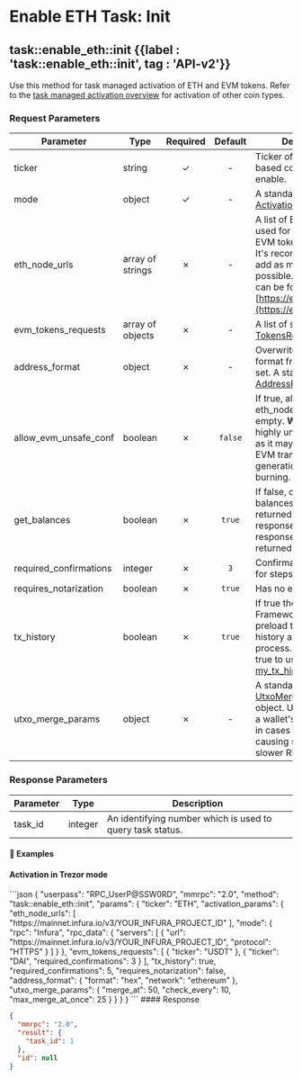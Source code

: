
# Enable ETH Task: Init

## task::enable\_eth::init {{label : 'task::enable_eth::init', tag : 'API-v2'}}

Use this method for task managed activation of ETH and EVM tokens. Refer to the [task managed activation overview](/komodo-defi-framework/api/v20/coin_activation/task_managed/) for activation of other coin types.

### Request Parameters

| Parameter                | Type             | Required | Default | Description                                                                                                                                                                                                              |
| ------------------------ | ---------------- | :------: | :-----: | ------------------------------------------------------------------------------------------------------------------------------------------------------------------------------------------------------------------------ |
| ticker                   | string           |     ✓    |    -    | Ticker of the ETH-based coin you want to enable.                                                                                                                                                                         |
| mode                     | object           |     ✓    |    -    | A standard [ActivationMode](/komodo-defi-framework/api/common_structures/activation/#activation-mode) object.                                                                                                            |
| eth\_node\_urls          | array of strings |     ✗    |    -    | A list of ETH node URLs, used for validation of EVM token transactions. It's recommended to add as many servers as possible. The URLs list can be found at [https://ethnodes.com/](https://ethnodes.com/).               |
| evm\_tokens\_requests    | array of objects |     ✗    |    -    | A list of standard [TokensRequest](/komodo-defi-framework/api/common_structures/activation/#tokens-request) objects.                                                                                                     |
| address\_format          | object           |     ✗    |    -    | Overwrites the address format from coins file, if set. A standard [AddressFormat](/komodo-defi-framework/api/common_structures/wallet/#address-format) object.                                                           |
| allow\_evm\_unsafe\_conf | boolean          |     ✗    | `false` | If true, allows eth\_node\_urls to be empty. **Warning:** it is highly unsafe to do so as it may lead to invalid EVM transactions generation and tokens burning.                                                         |
| get\_balances            | boolean          |     ✗    |  `true` | If false, coin and token balances will not be returned in the response, and the response will be returned more quickly.                                                                                                  |
| required\_confirmations  | integer          |     ✗    |   `3`   | Confirmations to wait for steps in swap.                                                                                                                                                                                 |
| requires\_notarization   | boolean          |     ✗    |  `true` | Has no effect on ETH.                                                                                                                                                                                                    |
| tx\_history              | boolean          |     ✗    |  `true` | If true the Komodo DeFi Framework API will preload transaction history as a background process. Must be set to true to use the [my\_tx\_history](/komodo-defi-framework/api/legacy/my_tx_history/#my-tx-history) method. |
| utxo\_merge\_params      | object           |     ✗    |    -    | A standard [UtxoMergeParams](/komodo-defi-framework/api/common_structures/activation/#utxo-merge-params) object. Used to reduce a wallet's UTXO count in cases where it is causing significantly slower RPC responses.   |

### Response Parameters

| Parameter | Type    | Description                                               |
| --------- | ------- | --------------------------------------------------------- |
| task\_id  | integer | An identifying number which is used to query task status. |

#### 📌 Examples

#### Activation in Trezor mode

<CodeGroup title="ETH/EVM Activation (Trezor mode)" tag="POST" label="task::enable_eth::init" mm2MethodDecorate="true">
  ```json
  {
    "userpass": "RPC_UserP@SSW0RD",
    "mmrpc": "2.0",
    "method": "task::enable_eth::init",
    "params": {
      "ticker": "ETH",
      "activation_params": {
        "eth_node_urls": [
          "https://mainnet.infura.io/v3/YOUR_INFURA_PROJECT_ID"
        ],
        "mode": {
          "rpc": "Infura",
          "rpc_data": {
            "servers": [
              {
                "url": "https://mainnet.infura.io/v3/YOUR_INFURA_PROJECT_ID",
                "protocol": "HTTPS"
              }
            ]
          }
        },
        "evm_tokens_requests": [
          {
            "ticker": "USDT"
          },
          {
            "ticker": "DAI",
            "required_confirmations": 3
          }
        ],
        "tx_history": true,
        "required_confirmations": 5,
        "requires_notarization": false,
        "address_format": {
          "format": "hex",
          "network": "ethereum"
        },
        "utxo_merge_params": {
          "merge_at": 50,
          "check_every": 10,
          "max_merge_at_once": 25
        }
      }
    }
  }
  ```
</CodeGroup>

<CollapsibleSection expandedText="Hide Response" collapsedText="Show Response">
  #### Response

  ```json
  {
    "mmrpc": "2.0",
    "result": {
      "task_id": 1
    },
    "id": null
  }
  ```
</CollapsibleSection>
